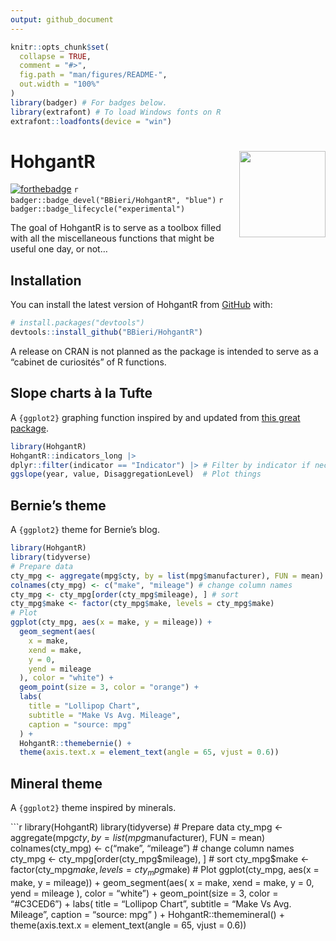 ```yaml
---
output: github_document
---
```


<!-- README.md is generated from README.Rmd. Please edit that file -->

```r
knitr::opts_chunk$set(
  collapse = TRUE,
  comment = "#>",
  fig.path = "man/figures/README-",
  out.width = "100%"
)
library(badger) # For badges below.
library(extrafont) # To load Windows fonts on R
extrafont::loadfonts(device = "win")
```

# HohgantR <img src="man/figures/logo.png" align="right" height="138" />

<!-- badges: start -->
[![forthebadge](https://forthebadge.com/images/badges/works-on-my-machine.svg)](https://forthebadge.com)
`r badger::badge_devel("BBieri/HohgantR", "blue")`
`r badger::badge_lifecycle("experimental")`
<!-- badges: end -->

The goal of HohgantR is to serve as a toolbox filled with all the miscellaneous
functions that might be useful one day, or not...

## Installation

You can install the latest version of HohgantR from [GitHub](https://github.com/) with:

``` r
# install.packages("devtools")
devtools::install_github("BBieri/HohgantR")
```

A release on CRAN is not planned as the package is intended to serve as a
"cabinet de curiosités" of R functions.

## Slope charts à la Tufte

A `{ggplot2}` graphing function inspired by and updated from
[this great package](https://github.com/leeper/slopegraph).

```r
library(HohgantR)
HohgantR::indicators_long |>
dplyr::filter(indicator == "Indicator") |> # Filter by indicator if necessary
ggslope(year, value, DisaggregationLevel)  # Plot things
```

## Bernie's theme

A `{ggplot2}` theme for Bernie's blog.

```r
library(HohgantR)
library(tidyverse)
# Prepare data
cty_mpg <- aggregate(mpg$cty, by = list(mpg$manufacturer), FUN = mean)
colnames(cty_mpg) <- c("make", "mileage") # change column names
cty_mpg <- cty_mpg[order(cty_mpg$mileage), ] # sort
cty_mpg$make <- factor(cty_mpg$make, levels = cty_mpg$make)
# Plot
ggplot(cty_mpg, aes(x = make, y = mileage)) +
  geom_segment(aes(
    x = make,
    xend = make,
    y = 0,
    yend = mileage
  ), color = "white") +
  geom_point(size = 3, color = "orange") +
  labs(
    title = "Lollipop Chart",
    subtitle = "Make Vs Avg. Mileage",
    caption = "source: mpg"
  ) +
  HohgantR::themebernie() +
  theme(axis.text.x = element_text(angle = 65, vjust = 0.6))
```


## Mineral theme

A `{ggplot2}` theme inspired by minerals.

```r
library(HohgantR)
library(tidyverse)
# Prepare data
cty_mpg <- aggregate(mpg$cty, by = list(mpg$manufacturer), FUN = mean)
colnames(cty_mpg) <- c("make", "mileage") # change column names
cty_mpg <- cty_mpg[order(cty_mpg$mileage), ] # sort
cty_mpg$make <- factor(cty_mpg$make, levels = cty_mpg$make)
# Plot
ggplot(cty_mpg, aes(x = make, y = mileage)) +
  geom_segment(aes(
    x = make,
    xend = make,
    y = 0,
    yend = mileage
  ), color = "white") +
  geom_point(size = 3, color = "#C3CED6") +
  labs(
    title = "Lollipop Chart",
    subtitle = "Make Vs Avg. Mileage",
    caption = "source: mpg"
  ) +
  HohgantR::thememineral() +
  theme(axis.text.x = element_text(angle = 65, vjust = 0.6))

